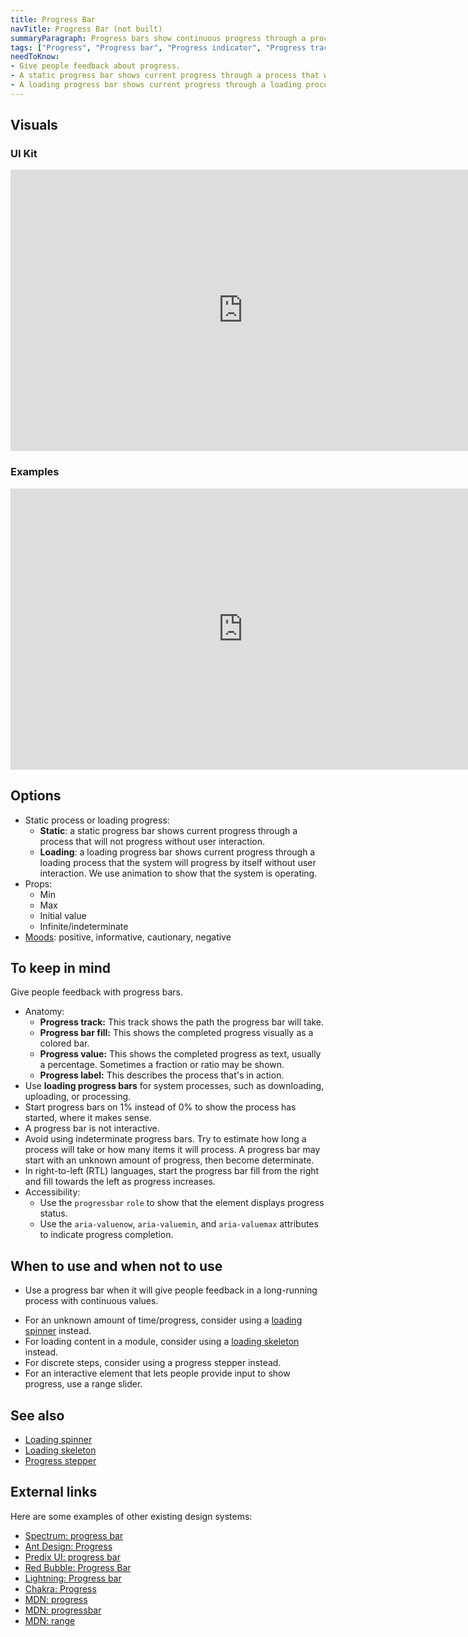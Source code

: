 ```yaml
---
title: Progress Bar
navTitle: Progress Bar (not built)
summaryParagraph: Progress bars show continuous progress through a process, such as a percentage value. They show how much progress is complete and how much remains.
tags: ["Progress", "Progress bar", "Progress indicator", "Progress tracker", "Loading bar", "Loader"]
needToKnow:
- Give people feedback about progress.
- A static progress bar shows current progress through a process that will not progress without user interaction.
- A loading progress bar shows current progress through a loading process that the system will progress by itself without user interaction. We use animation to show that the system is operating.
---
```



## Visuals

### UI Kit

<iframe style="border: none;" width="744" height="450" src="https://www.figma.com/embed?embed_host=share&url=https%3A%2F%2Fwww.figma.com%2Ffile%2FeZKEE5kXbEMY3lx84oz8iN%2F%25E2%259D%25A4%25EF%25B8%258F-UI-Kit-Heart%3Fnode-id%3D1929%253A22955" allowfullscreen></iframe>

### Examples

<iframe style="border: none;" width="744" height="450" src="https://www.figma.com/embed?embed_host=share&url=https%3A%2F%2Fwww.figma.com%2Ffile%2Fe3TyAOZKfLg9cA01Iy1Mgm%2FKaizen-Site-embed%3Fnode-id%3D34915%253A529&chrome=DOCUMENTATION" allowfullscreen></iframe>

## Options

- Static process or loading progress:
    - **Static**: a static progress bar shows current progress through a process that will not progress without user interaction.
    - **Loading**: a loading progress bar shows current progress through a loading process that the system will progress by itself without user interaction. We use animation to show that the system is operating.
- Props:
    - Min
    - Max
    - Initial value
    - Infinite/indeterminate
- [Moods](/guidelines/moods): positive, informative, cautionary, negative

## To keep in mind

Give people feedback with progress bars.

- Anatomy:
    - **Progress track:** This track shows the path the progress bar will take.
    - **Progress bar fill:** This shows the completed progress visually as a colored bar.
    - **Progress value:** This shows the completed progress as text, usually a percentage. Sometimes a fraction or ratio may be shown.
    - **Progress label:** This describes the process that's in action.
- Use **loading progress bars** for system processes, such as downloading, uploading, or processing.
- Start progress bars on 1% instead of 0% to show the process has started, where it makes sense.
- A progress bar is not interactive.
- Avoid using indeterminate progress bars. Try to estimate how long a process will take or how many items it will process. A progress bar may start with an unknown amount of progress, then become determinate.
- In right-to-left (RTL) languages, start the progress bar fill from the right and fill towards the left as progress increases.
- Accessibility:
    - Use the `progressbar` `role` to show that the element displays progress status.
    - Use the `aria-valuenow`, `aria-valuemin`, and `aria-valuemax` attributes to indicate progress completion.

## When to use and when not to use

<WhenToUseAndWhenNotToUse>
<WhenToUse>

- Use a progress bar when it will give people feedback in a long-running process with continuous values.

</WhenToUse>
<WhenNotToUse>

- For an unknown amount of time/progress, consider using a [loading spinner](/components/loading-spinner) instead.
- For loading content in a module, consider using a [loading skeleton](/components/loading-skeleton) instead.
- For discrete steps, consider using a progress stepper instead.
- For an interactive element that lets people provide input to show progress, use a range slider.

</WhenNotToUse>
</WhenToUseAndWhenNotToUse>

## See also

- [Loading spinner](/components/loading-spinner)
- [Loading skeleton](/components/loading-skeleton)
- [Progress stepper](/components/progress-stepper)

## External links

Here are some examples of other existing design systems:

- [Spectrum: progress bar](https://spectrum.adobe.com/page/progress-bar/)
- [Ant Design: Progress](https://ant.design/components/progress/#header)
- [Predix UI: progress bar](https://www.predix-ui.com/#/elements/px-progress-bar)
- [Red Bubble: Progress Bar](https://redbubble.design/components/progress-bar/examples)
- [Lightning: Progress bar](https://www.lightningdesignsystem.com/components/progress-bar/#site-main-content)
- [Chakra: Progress](https://chakra-ui.com/progress)
- [MDN: progress](https://developer.mozilla.org/en-US/docs/Web/HTML/Element/progress)
- [MDN: progressbar](https://developer.mozilla.org/en-US/docs/Web/Accessibility/ARIA/ARIA_Techniques/Using_the_progressbar_role)
- [MDN: range](https://developer.mozilla.org/en-US/docs/Web/HTML/Element/input/range)

